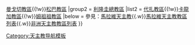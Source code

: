 {{Navbox
|name =馬拉維天主教教區
|title = 馬拉維天主教教區
|style = width: 600px
|group1 = [[天主教布蘭太爾總教區|布蘭太爾總教區]]
|list1 =[[天主教奇克瓦瓦教區|奇克瓦瓦教區]]{{!w}}[[天主教曼戈切教區|曼戈切教區]]{{!w}}[[天主教松巴教區|松巴教區]]
|group2 = [[天主教利隆圭總教區|利隆圭總教區]]
|list2 = [[天主教代扎教區|代扎教區]]{{!w}}[[天主教卡龍加教區|卡龍加教區]]{{!w}}[[天主教姆祖祖教區|姆祖祖教區]]
|below = 參見：[[馬拉維天主教]]{{.w}}[[馬拉維天主教教區列表]]{{.w}}[[非洲天主教教區列表]] 
}}<noinclude>
[[Category:天主教导航模板]]
</noinclude>